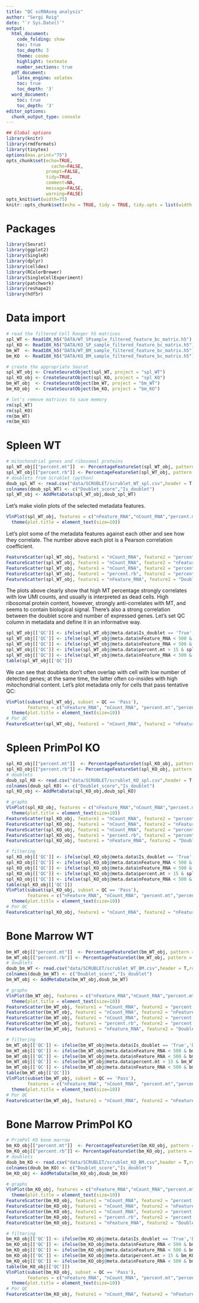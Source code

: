 ```yaml
---
title: "QC scRNAseq analysis"
author: "Sergi Roig"
date: "`r Sys.Date()`"
output:
  html_document:
    code_folding: show
    toc: true
    toc_depth: 3
    theme: cosmo
    highlight: textmate
    number_sections: true
  pdf_document:
    latex_engine: xelatex
    toc: true
    toc_depth: '3'
  word_document:
    toc: true
    toc_depth: '3'
editor_options:
  chunk_output_type: console
---
```


```r
## Global options
library(knitr)
library(rmdformats)
library(tinytex)
options(max.print="75")
opts_chunk$set(echo=TRUE,
	             cache=FALSE,
               prompt=FALSE,
               tidy=TRUE,
               comment=NA,
               message=FALSE,
               warning=FALSE)
opts_knit$set(width=75)
knitr::opts_chunk$set(echo = TRUE, tidy = TRUE, tidy.opts = list(width.cutoff = 60))
```

# Packages

```r
library(Seurat)
library(ggplot2)
library(SingleR)
library(dplyr)
library(celldex)
library(RColorBrewer)
library(SingleCellExperiment)
library(patchwork)
library(reshape2)
library(hdf5r)
```

# Data import

```r
# read the filtered Cell Ranger h5 matrices
spl_WT <- Read10X_h5("DATA/WT_SPsample_filtered_feature_bc_matrix.h5")
spl_KO <- Read10X_h5("DATA/KO_SP_sample_filtered_feature_bc_matrix.h5")
bm_WT  <- Read10X_h5("DATA/WT_BM_sample_filtered_feature_bc_matrix.h5")
bm_KO  <- Read10X_h5("DATA/KO_BM_sample_filtered_feature_bc_matrix.h5")

# create the appropriate Seurat
spl_WT_obj <- CreateSeuratObject(spl_WT, project = "spl_WT")
spl_KO_obj <- CreateSeuratObject(spl_KO, project = "spl_KO")
bm_WT_obj  <- CreateSeuratObject(bm_WT, project = "bm_WT")
bm_KO_obj  <- CreateSeuratObject(bm_KO, project = "bm_KO")

# let’s remove matrices to save memory
rm(spl_WT)
rm(spl_KO)
rm(bm_WT)
rm(bm_KO)
```

# Spleen WT

```r
# mitochondrial genes and ribosomal proteins
spl_WT_obj[["percent.mt"]]  <- PercentageFeatureSet(spl_WT_obj, pattern = "^mt-")
spl_WT_obj[["percent.rb"]] <- PercentageFeatureSet(spl_WT_obj, pattern = "^Rps|^Rpl")
# doublets from Scrublet (python)
doub_spl_WT <- read.csv("data/SCRUBLET/scrublet_WT_spl.csv",header = T,row.names = 1)
colnames(doub_spl_WT) <- c("Doublet_score","Is_doublet")
spl_WT_obj <- AddMetaData(spl_WT_obj,doub_spl_WT)
```

Let’s make violin plots of the selected metadata features. 

```r
VlnPlot(spl_WT_obj, features = c("nFeature_RNA","nCount_RNA","percent.mt","percent.rb"),ncol = 4,pt.size = 0.1) &
  theme(plot.title = element_text(size=10))
```

Let’s plot some of the metadata features against each other and see how they correlate. The number above each plot is a Pearson correlation coefficient.

```r
FeatureScatter(spl_WT_obj, feature1 = "nCount_RNA", feature2 = "percent.mt")
FeatureScatter(spl_WT_obj, feature1 = "nCount_RNA", feature2 = "nFeature_RNA")
FeatureScatter(spl_WT_obj, feature1 = "nCount_RNA", feature2 = "percent.rb")
FeatureScatter(spl_WT_obj, feature1 = "percent.rb", feature2 = "percent.mt")
FeatureScatter(spl_WT_obj, feature1 = "nFeature_RNA", feature2 = "Doublet_score")
```

The plots above clearly show that high MT percentage strongly correlates with low UMI counts, and usually is interpreted as dead cells. High ribosomal protein content, however, strongly anti-correlates with MT, and seems to contain biological signal. There’s also a strong correlation between the doublet score and number of expressed genes. Let’s set QC column in metadata and define it in an informative way.

```r
spl_WT_obj[['QC']] <- ifelse(spl_WT_obj@meta.data$Is_doublet == 'True','Doublet','Pass')
spl_WT_obj[['QC']] <- ifelse(spl_WT_obj@meta.data$nFeature_RNA < 500 & spl_WT_obj@meta.data$QC == 'Pass','Low_nFeature',spl_WT_obj@meta.data$QC)
spl_WT_obj[['QC']] <- ifelse(spl_WT_obj@meta.data$nFeature_RNA < 500 & spl_WT_obj@meta.data$QC != 'Pass' & spl_WT_obj@meta.data$QC != 'Low_nFeature',paste('Low_nFeature',spl_WT_obj@meta.data$QC,sep = ','),spl_WT_obj@meta.data$QC)
spl_WT_obj[['QC']] <- ifelse(spl_WT_obj@meta.data$percent.mt > 15 & spl_WT_obj@meta.data$QC == 'Pass','High_MT',spl_WT_obj@meta.data$QC)
spl_WT_obj[['QC']] <- ifelse(spl_WT_obj@meta.data$nFeature_RNA < 500 & spl_WT_obj@meta.data$QC != 'Pass' & spl_WT_obj@meta.data$QC != 'High_MT',paste('High_MT',spl_WT_obj@meta.data$QC,sep = ','),spl_WT_obj@meta.data$QC)
table(spl_WT_obj[['QC']])
```

We can see that doublets don’t often overlap with cell with low number of detected genes; at the same time, the latter often co-insides with high mitochondrial content. Let’s plot metadata only for cells that pass tentative QC:

```r
VlnPlot(subset(spl_WT_obj, subset = QC == 'Pass'),
        features = c("nFeature_RNA", "nCount_RNA", "percent.mt","percent.rb"), ncol = 4, pt.size = 0.1) & 
  theme(plot.title = element_text(size=10))
# Por QC
FeatureScatter(spl_WT_obj, feature1 = "nCount_RNA", feature2 = "nFeature_RNA", group.by = "QC")
```

# Spleen PrimPol KO

```r
spl_KO_obj[["percent.mt"]]  <- PercentageFeatureSet(spl_KO_obj, pattern = "^mt-")
spl_KO_obj[["percent.rb"]] <- PercentageFeatureSet(spl_KO_obj, pattern = "^Rps|^Rpl")
# doublets
doub_spl_KO <- read.csv("data/SCRUBLET/scrublet_KO_spl.csv",header = T,row.names = 1)
colnames(doub_spl_KO) <- c("Doublet_score","Is_doublet")
spl_KO_obj <- AddMetaData(spl_KO_obj,doub_spl_KO)

# graphs
VlnPlot(spl_KO_obj, features = c("nFeature_RNA","nCount_RNA","percent.mt","percent.rb"),ncol = 4,pt.size = 0.1) &
  theme(plot.title = element_text(size=10))
FeatureScatter(spl_KO_obj, feature1 = "nCount_RNA", feature2 = "percent.mt")
FeatureScatter(spl_KO_obj, feature1 = "nCount_RNA", feature2 = "nFeature_RNA")
FeatureScatter(spl_KO_obj, feature1 = "nCount_RNA", feature2 = "percent.rb")
FeatureScatter(spl_KO_obj, feature1 = "percent.rb", feature2 = "percent.mt")
FeatureScatter(spl_KO_obj, feature1 = "nFeature_RNA", feature2 = "Doublet_score")

# filtering
spl_KO_obj[['QC']] <- ifelse(spl_KO_obj@meta.data$Is_doublet == 'True','Doublet','Pass')
spl_KO_obj[['QC']] <- ifelse(spl_KO_obj@meta.data$nFeature_RNA < 500 & spl_KO_obj@meta.data$QC == 'Pass','Low_nFeature',spl_KO_obj@meta.data$QC)
spl_KO_obj[['QC']] <- ifelse(spl_KO_obj@meta.data$nFeature_RNA < 500 & spl_KO_obj@meta.data$QC != 'Pass' & spl_KO_obj@meta.data$QC != 'Low_nFeature',paste('Low_nFeature',spl_KO_obj@meta.data$QC,sep = ','),spl_KO_obj@meta.data$QC)
spl_KO_obj[['QC']] <- ifelse(spl_KO_obj@meta.data$percent.mt > 15 & spl_KO_obj@meta.data$QC == 'Pass','High_MT',spl_KO_obj@meta.data$QC)
spl_KO_obj[['QC']] <- ifelse(spl_KO_obj@meta.data$nFeature_RNA < 500 & spl_KO_obj@meta.data$QC != 'Pass' & spl_KO_obj@meta.data$QC != 'High_MT',paste('High_MT',spl_KO_obj@meta.data$QC,sep = ','),spl_KO_obj@meta.data$QC)
table(spl_KO_obj[['QC']])
VlnPlot(subset(spl_KO_obj, subset = QC == 'Pass'),
        features = c("nFeature_RNA", "nCount_RNA", "percent.mt","percent.rb"), ncol = 4, pt.size = 0.1) & 
  theme(plot.title = element_text(size=10))
# Por QC
FeatureScatter(spl_KO_obj, feature1 = "nCount_RNA", feature2 = "nFeature_RNA", group.by = "QC")
```

# Bone Marrow WT

```r
bm_WT_obj[["percent.mt"]]  <- PercentageFeatureSet(bm_WT_obj, pattern = "^mt-")
bm_WT_obj[["percent.rb"]] <- PercentageFeatureSet(bm_WT_obj, pattern = "^Rps|^Rpl")
# doublets
doub_bm_WT <- read.csv("data/SCRUBLET/scrublet_WT_BM.csv",header = T,row.names = 1)
colnames(doub_bm_WT) <- c("Doublet_score","Is_doublet")
bm_WT_obj <- AddMetaData(bm_WT_obj,doub_bm_WT)

# graphs
VlnPlot(bm_WT_obj, features = c("nFeature_RNA","nCount_RNA","percent.mt","percent.rb"),ncol = 4,pt.size = 0.1) &
  theme(plot.title = element_text(size=10))
FeatureScatter(bm_WT_obj, feature1 = "nCount_RNA", feature2 = "percent.mt")
FeatureScatter(bm_WT_obj, feature1 = "nCount_RNA", feature2 = "nFeature_RNA")
FeatureScatter(bm_WT_obj, feature1 = "nCount_RNA", feature2 = "percent.rb")
FeatureScatter(bm_WT_obj, feature1 = "percent.rb", feature2 = "percent.mt")
FeatureScatter(bm_WT_obj, feature1 = "nFeature_RNA", feature2 = "Doublet_score")

# filtering
bm_WT_obj[['QC']] <- ifelse(bm_WT_obj@meta.data$Is_doublet == 'True','Doublet','Pass')
bm_WT_obj[['QC']] <- ifelse(bm_WT_obj@meta.data$nFeature_RNA < 500 & bm_WT_obj@meta.data$QC == 'Pass','Low_nFeature',bm_WT_obj@meta.data$QC)
bm_WT_obj[['QC']] <- ifelse(bm_WT_obj@meta.data$nFeature_RNA < 500 & bm_WT_obj@meta.data$QC != 'Pass' & bm_WT_obj@meta.data$QC != 'Low_nFeature',paste('Low_nFeature',bm_WT_obj@meta.data$QC,sep = ','),bm_WT_obj@meta.data$QC)
bm_WT_obj[['QC']] <- ifelse(bm_WT_obj@meta.data$percent.mt > 15 & bm_WT_obj@meta.data$QC == 'Pass','High_MT',bm_WT_obj@meta.data$QC)
bm_WT_obj[['QC']] <- ifelse(bm_WT_obj@meta.data$nFeature_RNA < 500 & bm_WT_obj@meta.data$QC != 'Pass' & bm_WT_obj@meta.data$QC != 'High_MT',paste('High_MT',bm_WT_obj@meta.data$QC,sep = ','),bm_WT_obj@meta.data$QC)
table(bm_WT_obj[['QC']])
VlnPlot(subset(bm_WT_obj, subset = QC == 'Pass'),
        features = c("nFeature_RNA", "nCount_RNA", "percent.mt","percent.rb"), ncol = 4, pt.size = 0.1) & 
  theme(plot.title = element_text(size=10))
# Por QC
FeatureScatter(bm_WT_obj, feature1 = "nCount_RNA", feature2 = "nFeature_RNA", group.by = "QC")
```

# Bone Marrow PrimPol KO

```r
# PrimPol KO bone marrow
bm_KO_obj[["percent.mt"]]  <- PercentageFeatureSet(bm_KO_obj, pattern = "^mt-")
bm_KO_obj[["percent.rb"]] <- PercentageFeatureSet(bm_KO_obj, pattern = "^Rps|^Rpl")
# doublets
doub_bm_KO <- read.csv("data/SCRUBLET/scrublet_KO_BM.csv",header = T,row.names = 1)
colnames(doub_bm_KO) <- c("Doublet_score","Is_doublet")
bm_KO_obj <- AddMetaData(bm_KO_obj,doub_bm_KO)

# graphs
VlnPlot(bm_KO_obj, features = c("nFeature_RNA","nCount_RNA","percent.mt","percent.rb"),ncol = 4,pt.size = 0.1) &
  theme(plot.title = element_text(size=10))
FeatureScatter(bm_KO_obj, feature1 = "nCount_RNA", feature2 = "percent.mt")
FeatureScatter(bm_KO_obj, feature1 = "nCount_RNA", feature2 = "nFeature_RNA")
FeatureScatter(bm_KO_obj, feature1 = "nCount_RNA", feature2 = "percent.rb")
FeatureScatter(bm_KO_obj, feature1 = "percent.rb", feature2 = "percent.mt")
FeatureScatter(bm_KO_obj, feature1 = "nFeature_RNA", feature2 = "Doublet_score")

# filtering
bm_KO_obj[['QC']] <- ifelse(bm_KO_obj@meta.data$Is_doublet == 'True','Doublet','Pass')
bm_KO_obj[['QC']] <- ifelse(bm_KO_obj@meta.data$nFeature_RNA < 500 & bm_KO_obj@meta.data$QC == 'Pass','Low_nFeature',bm_KO_obj@meta.data$QC)
bm_KO_obj[['QC']] <- ifelse(bm_KO_obj@meta.data$nFeature_RNA < 500 & bm_KO_obj@meta.data$QC != 'Pass' & bm_KO_obj@meta.data$QC != 'Low_nFeature',paste('Low_nFeature',bm_KO_obj@meta.data$QC,sep = ','),bm_KO_obj@meta.data$QC)
bm_KO_obj[['QC']] <- ifelse(bm_KO_obj@meta.data$percent.mt > 15 & bm_KO_obj@meta.data$QC == 'Pass','High_MT',bm_KO_obj@meta.data$QC)
bm_KO_obj[['QC']] <- ifelse(bm_KO_obj@meta.data$nFeature_RNA < 500 & bm_KO_obj@meta.data$QC != 'Pass' & bm_KO_obj@meta.data$QC != 'High_MT',paste('High_MT',bm_KO_obj@meta.data$QC,sep = ','),bm_KO_obj@meta.data$QC)
table(bm_KO_obj[['QC']])
VlnPlot(subset(bm_KO_obj, subset = QC == 'Pass'),
        features = c("nFeature_RNA", "nCount_RNA", "percent.mt","percent.rb"), ncol = 4, pt.size = 0.1) & 
  theme(plot.title = element_text(size=10))
# Por QC
FeatureScatter(bm_KO_obj, feature1 = "nCount_RNA", feature2 = "nFeature_RNA", group.by = "QC")
```


